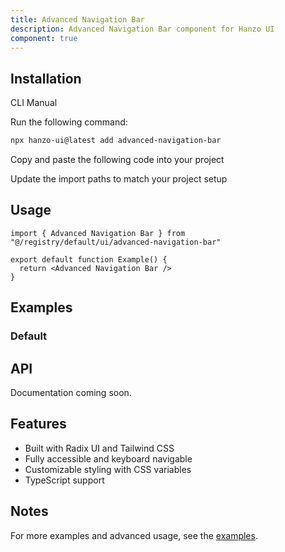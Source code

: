 ```yaml
---
title: Advanced Navigation Bar
description: Advanced Navigation Bar component for Hanzo UI
component: true
---
```


<ComponentPreview name="advanced-navigation-bar-demo" />

## Installation

<Tabs defaultValue="cli">

<TabsList>
  <TabsTrigger value="cli">CLI</TabsTrigger>
  <TabsTrigger value="manual">Manual</TabsTrigger>
</TabsList>

<TabsContent value="cli">

<Steps>

<Step>Run the following command:</Step>

```bash
npx hanzo-ui@latest add advanced-navigation-bar
```

</Steps>

</TabsContent>

<TabsContent value="manual">

<Steps>

<Step>Copy and paste the following code into your project</Step>

<ComponentSource name="advanced-navigation-bar" />

<Step>Update the import paths to match your project setup</Step>

</Steps>

</TabsContent>

</Tabs>

## Usage

```tsx
import { Advanced Navigation Bar } from "@/registry/default/ui/advanced-navigation-bar"

export default function Example() {
  return <Advanced Navigation Bar />
}
```

## Examples

### Default

<ComponentPreview name="advanced-navigation-bar-demo" />

## API

Documentation coming soon.

## Features

- Built with Radix UI and Tailwind CSS
- Fully accessible and keyboard navigable  
- Customizable styling with CSS variables
- TypeScript support

## Notes

For more examples and advanced usage, see the [examples](/examples).
